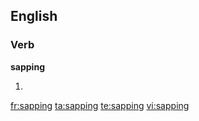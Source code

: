==English==

===Verb===
'''sapping'''

# {{present participle of|sap}}

[[fr:sapping]]
[[ta:sapping]]
[[te:sapping]]
[[vi:sapping]]